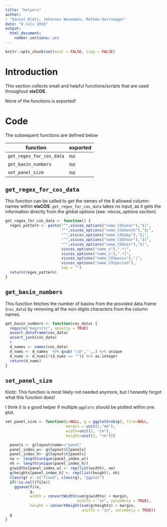 ```yaml
---
title: "helpers"
author:
- "Daniel Klotz, Johannes Wesemann, Mathew Herrnegger"
date: "8 Juli 2016"
output:
  html_document:
    number_sections: yes
---
```


```r
knitr::opts_chunk$set(eval = FALSE, tidy = FALSE)
```

# Introduction
This section collects small and helpful functions/scripts that are used
throughout **visCOS**.

None of the functions is exported!

# Code
The subsequent functions are defined below

function | exported
------------- | -------------
`get_regex_for_cos_data` | no
`get_basin_numbers` | no
`set_panel_size`| no

## `get_regex_for_cos_data`
This function can be called to get the names of the 8 allowed column-names
within **visCOS**. `get_regex_for_cos_data` takes no input, as it gets the
information directly from the global options (see: *viscos_options section*).
```r
get_regex_for_cos_data <- function() {
  regex_pattern <- paste("^",viscos_options("name_COSyear"),"$|",
                         "^",viscos_options("name_COSmonth"),"$|",
                         "^",viscos_options("name_COSday"),"$|",
                         "^",viscos_options("name_COShour"),"$|",
                         "^",viscos_options("name_COSmin"),"$|",
                         viscos_options("name_o"),".*|",
                         viscos_options("name_s"),".*|",
                         viscos_options("name_COSposix"),"|",
                         viscos_options("name_COSperiod"),
                         sep = "")
  return(regex_pattern)
}
```


## `get_basin_numbers`
This function fetches the number of basins from the provided data.frame
(`cos_data`) by removing all the non-digits characters from the column names.
```r
get_basin_numbers <- function(cos_data) {
  require("magrittr", quietly = TRUE)
  assert_dataframe(cos_data)
  assert_junk(cos_data)
  #
  d_names <- names(cos_data)
  d_nums <- d_names  %>% gsub('\\D','',.) %>% unique
  d_nums <- d_nums[!(d_nums == "")] %>% as.integer
  return(d_nums)
}


```

## `set_panel_size`
Klotz:
This function is most likely not needed anymore, but I honestly forgot what this function does!

 I think it is a good helper if multiple `ggplots` should be plotted within one plot.

```r
set_panel_size <- function(p=NULL, g = ggplotGrob(p), file=NULL,
                           margin = unit(1,"mm"),
                           width=unit(3, "cm"),
                           height=unit(2, "cm")){

  panels <- g$layout$name=="panel"
  panel_index_w<- g$layout$l[panels]
  panel_index_h<- g$layout$t[panels]
  nw <- length(unique(panel_index_w))
  nh <- length(unique(panel_index_h))
  g$widths[panel_index_w] <- rep(list(width), nw)
  g$heights[panel_index_h] <- rep(list(height), nh)
  class(g) <- c("fixed", class(g), "ggplot")
  if(!is.null(file))
    ggsave(file,
           g,
           width = convertWidth(sum(g$widths) + margin,
                                unitTo = "in", valueOnly = TRUE),
           height = convertHeight(sum(g$heights) + margin,
                                  unitTo = "in", valueOnly = TRUE))
  g
}
```
